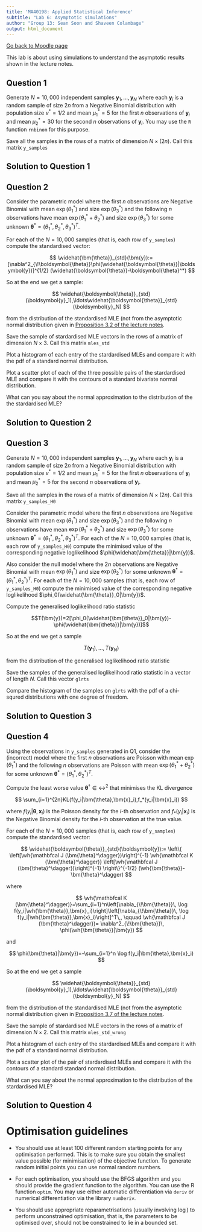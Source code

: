 ```yaml
---
title: 'MA40198: Applied Statistical Inference'
subtitle: "Lab 6: Asymptotic simulations"
author: "Group 13: Sean Soon and Shaveen Colambage"
output: html_document
---
```


[Go back to Moodle page](https://moodle.bath.ac.uk/course/view.php?id=1836&section=11)

This lab is about using simulations to understand the asymptotic results shown in the lecture notes. 



## Question 1

Generate $N=10,000$ independent samples $\boldsymbol{y}_1,\ldots, \boldsymbol{y}_N$ where  each $\boldsymbol{y}_i$ is a random sample of size
$2n$ from a Negative Binomial distribution with  population size $\nu^*=1/2$ and mean $\mu^*_1=5$ for the first $n$ observations of $\boldsymbol{y}_i$ and mean $\mu^*_2=30$ for the second $n$ observations of $\boldsymbol{y}_i$. You may use the `R` function `rnbinom` for this purpose. 

Save all the samples in the rows of a matrix of dimension $N\times (2n)$. Call this matrix `y_samples`

## Solution to Question 1 {-}


## Question 2

Consider the parametric model where the first $n$ observations are Negative Binomial with mean $\exp(\theta^*_1)$ and size $\exp(\theta^*_3)$ and the following $n$ observations have mean $\exp(\theta^*_1+\theta^*_2)$ and  size $\exp(\theta^*_3)$ for some unknown $\bm{\theta}^*=(\theta^*_1,\theta^*_2,\theta^*_3)^T$. 



For each of the $N=10,000$ samples (that is, each row of `y_samples`) compute the standardised vector: 

$$
\widehat{\bm{\theta}}_{std}(\bm{y}):=[\nabla^2_{\!\boldsymbol{\theta}}\phi(\widehat{\boldsymbol{\theta}}|\boldsymbol{y})]^{1/2}
(\widehat{\boldsymbol{\theta}}-\boldsymbol{\theta}^*)
$$



So at the end we get a sample: 

$$
\widehat{\boldsymbol{\theta}}_{std}(\boldsymbol{y}_1),\ldots\widehat{\boldsymbol{\theta}}_{std}(\boldsymbol{y}_N)
$$ 

from the  distribution of the standardised MLE (not from the asymptotic normal distribution given in [Proposition 3.2 of the lecture notes](https://moodle.bath.ac.uk/pluginfile.php/2633371/mod_resource/content/9/docs/02-likelihood.html#estimators-of-the-asymptotic-variance).



Save the sample of stardardised MLE vectors in the rows of a matrix of dimension $N\times 3$. Call this matrix `mles_std`


Plot a histogram of each entry of the stardardised MLEs and compare it with the pdf of a standard normal distribution.

Plot a scatter plot of each of the three possible pairs of the stardardised MLE  and compare it with the contours of a standard  bivariate normal distribution.

What can you say about the normal approximation to the distribution of the the stardardised  MLE? 



## Solution to Question 2 {-}



## Question 3

Generate $N=10,000$ independent samples $\boldsymbol{y}_1,\ldots, \boldsymbol{y}_N$ where  each $\boldsymbol{y}_i$ is a random sample of size
$2n$ from a Negative Binomial distribution with  population size $\nu^*=1/2$ and mean $\mu^*_1=5$ for the first $n$ observations of $\boldsymbol{y}_i$ and mean $\mu^*_2=5$ for the second $n$ observations of $\boldsymbol{y}_i$. 

Save all the samples in the rows of a matrix of dimension $N\times (2n)$. Call this matrix `y_samples_H0`

Consider the parametric model where the first $n$ observations are Negative Binomial with mean $\exp(\theta^*_1)$ and size $\exp(\theta^*_3)$ and the following $n$ observations have mean $\exp(\theta^*_1+\theta^*_2)$ and  size $\exp(\theta^*_3)$ for some unknown $\bm{\theta}^*=(\theta^*_1,\theta^*_2,\theta^*_3)^T$. For each of the $N=10,000$ samples (that is, each row of `y_samples_H0`) compute the minimised value of the corresponding negative loglikelihood $\phi(\widehat{\bm{\theta}}|\bm{y})$.

Also consider the null model where the $2n$ observations are Negative Binomial with mean $\exp(\theta^*_1)$ and size $\exp(\theta^*_2)$ for some unknown $\bm{\theta}^*=(\theta^*_1,\theta^*_2)^T$. For each of the $N=10,000$ samples (that is, each row of `y_samples_H0`) compute the minimised value of the corresponding negative loglikelihood $\phi_0(\widehat{\bm{\theta}}_0|\bm{y})$.

Compute the generalised loglikelihood ratio statistic

$$T(\bm{y})=2[\phi_0(\widehat{\bm{\theta}}_0|\bm{y})-\phi(\widehat{\bm{\theta}}|\bm{y})]$$





So at the end we get a sample 

$$
T(\bm{y}_1),\ldots,T(\bm{y}_N)
$$ 

from the  distribution of the generalised loglikelihood ratio statistic



Save the samples of the generalised loglikelihood ratio statistic in a vector of length $N$. Call this vector `glrts`

Compare the histogram of the samples on `glrts` with the pdf of  a chi-squred distributions with one degree of freedom.

## Solution to Question 3 {-}



## Question 4


Using the observations in `y_samples` generated in Q1,
consider the (incorrect) model where the first $n$ observations are Poisson with mean $\exp(\theta^*_1)$ and the following $n$ observations are Poisson with mean $\exp(\theta^*_1+\theta^*_2)$ for some unknown $\bm{\theta}^*=(\theta^*_1,\theta^*_2)^T$. 


Compute the least worse value $\bm{\theta}^\dagger\in \rel^2$ that minimises the KL divergence

$$
\sum_{i=1}^{2n}KL(f(y_i|\bm{\theta},\bm{x}_i),f_*(y_i|\bm{x}_i))
$$

where $f(y_i|\bm{\theta},\bm{x}_i)$ is the Poisson density for the $i$-th observation and $f_*(y_i|\bm{x}_i)$ is the Negative Binomial density for the $i$-th observation at the true value.

For each of the $N=10,000$ samples (that is, each row of `y_samples`) compute the standardised vector: 


$$
\widehat{\boldsymbol{\theta}}_{std}(\boldsymbol{y}):=
\left\{
\left[\wh{\mathbfcal J (\bm{\theta}^\dagger})\right]^{-1}
\wh{\mathbfcal K (\bm{\theta}^\dagger)}
\left[\wh{\mathbfcal J (\bm{\theta}^\dagger})\right]^{-1}
\right\}^{-1/2}
(\wh{\bm{\theta}}-\bm{\theta}^\dagger)
$$

where

$$
\wh{\mathbfcal K (\bm{\theta}^\dagger)}=\sum_{i=1}^n\left[\nabla_{\!\bm{\theta}}\, \log f(y_i|\wh{\bm{\theta}},\bm{x}_i)\right]\left[\nabla_{\!\bm{\theta}}\, \log f(y_i|\wh{\bm{\theta}},\bm{x}_i)\right]^T\,,
\qquad
\wh{\mathbfcal J (\bm{\theta}^\dagger})=
\nabla^2_{\!\bm{\theta}}\, \phi(\wh{\bm{\theta}}|\bm{y})
$$

and

$$
\phi(\bm{\theta}|\bm{y})=-\sum_{i=1}^n \log f(y_i|\bm{\theta},\bm{x}_i)
$$

So at the end we get a sample 

$$
\widehat{\boldsymbol{\theta}}_{std}(\boldsymbol{y}_1),\ldots\widehat{\boldsymbol{\theta}}_{std}(\boldsymbol{y}_N)
$$ 

from the  distribution of the standardised MLE (not from the asymptotic normal distribution given in [Proposition 3.7 of the lecture notes](https://moodle.bath.ac.uk/pluginfile.php/2633371/mod_resource/content/9/docs/02-likelihood.html#incorrectly-specified-models).



Save the sample of stardardised MLE vectors in the rows of a matrix of dimension $N\times 2$. Call this matrix `mles_std_wrong`


Plot a histogram of each entry of the stardardised MLEs and compare it with the pdf of a standard normal distribution.

Plot a scatter plot of the pair of stardardised MLEs  and compare it with the contours of a standard  standard normal distribution.

What can you say about the normal approximation to the distribution of the stardardised  MLE? 



## Solution to Question 4 {-}


# Optimisation guidelines {#optim-guidelines}

* You should use at least 100 different random starting points for any optimisation performed. This is to make sure you obtain the smallest value possible (for minimisation) of the objective function. To generate random initial points you can use normal random numbers.

* For each optimisation, you should use the BFGS algorithm and you should provide the gradient function to the algorithm. You can use the R function `optim`. You may use either automatic differentiation via `deriv` or numerical differentiation via the library `numDeriv`.

* You should use appropriate reparametrisations (usually involving $\log$) to perform unconstrained optimisation, that is, the parameters to be optimised over, should not be constrained to lie in a bounded set. 
 
 